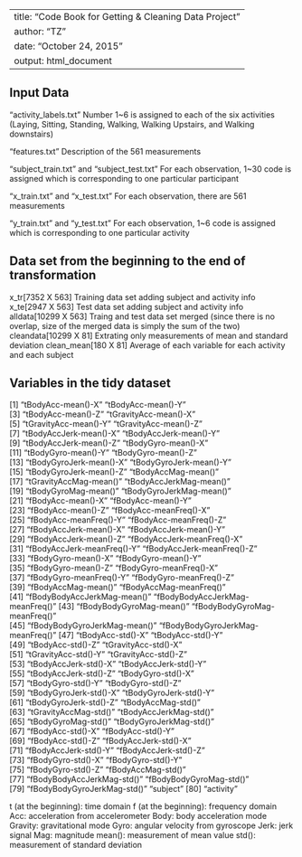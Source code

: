 
---
title: "Code Book for Getting & Cleaning Data Project"
author: "TZ"
date: "October 24, 2015"
output: html_document
---

## Input Data
"activity_labels.txt" 
Number 1~6 is assigned to each of the six activities (Laying, Sitting, Standing, Walking, Walking Upstairs, and Walking downstairs)

"features.txt" 
Description of the 561 measurements

"subject_train.txt" and "subject_test.txt" 
For each observation, 1~30 code is assigned which is corresponding to one particular participant

"x_train.txt" and "x_test.txt" 
For each observation, there are 561 measurements

"y_train.txt" and "y_test.txt" 
For each observation, 1~6 code is assigned which is corresponding to one particular activity

## Data set from the beginning to the end of transformation 
x_tr[7352 X 563]    Training data set adding subject and activity info
x_te[2947 X 563]    Test data set adding subject and activity info
alldata[10299 X 563]    Traing and test data set merged (since there is no overlap, size of the merged data is simply the sum of the two)
cleandata[10299 X 81]   Extrating only measurements of mean and standard deviation
clean_mean[180 X 81]    Average of each variable for each activity and each subject

## Variables in the tidy dataset
 [1] "tBodyAcc-mean()-X"               "tBodyAcc-mean()-Y"              
 [3] "tBodyAcc-mean()-Z"               "tGravityAcc-mean()-X"           
 [5] "tGravityAcc-mean()-Y"            "tGravityAcc-mean()-Z"           
 [7] "tBodyAccJerk-mean()-X"           "tBodyAccJerk-mean()-Y"          
 [9] "tBodyAccJerk-mean()-Z"           "tBodyGyro-mean()-X"             
[11] "tBodyGyro-mean()-Y"              "tBodyGyro-mean()-Z"             
[13] "tBodyGyroJerk-mean()-X"          "tBodyGyroJerk-mean()-Y"         
[15] "tBodyGyroJerk-mean()-Z"          "tBodyAccMag-mean()"             
[17] "tGravityAccMag-mean()"           "tBodyAccJerkMag-mean()"         
[19] "tBodyGyroMag-mean()"             "tBodyGyroJerkMag-mean()"        
[21] "fBodyAcc-mean()-X"               "fBodyAcc-mean()-Y"              
[23] "fBodyAcc-mean()-Z"               "fBodyAcc-meanFreq()-X"          
[25] "fBodyAcc-meanFreq()-Y"           "fBodyAcc-meanFreq()-Z"          
[27] "fBodyAccJerk-mean()-X"           "fBodyAccJerk-mean()-Y"          
[29] "fBodyAccJerk-mean()-Z"           "fBodyAccJerk-meanFreq()-X"      
[31] "fBodyAccJerk-meanFreq()-Y"       "fBodyAccJerk-meanFreq()-Z"      
[33] "fBodyGyro-mean()-X"              "fBodyGyro-mean()-Y"             
[35] "fBodyGyro-mean()-Z"              "fBodyGyro-meanFreq()-X"         
[37] "fBodyGyro-meanFreq()-Y"          "fBodyGyro-meanFreq()-Z"         
[39] "fBodyAccMag-mean()"              "fBodyAccMag-meanFreq()"         
[41] "fBodyBodyAccJerkMag-mean()"      "fBodyBodyAccJerkMag-meanFreq()" 
[43] "fBodyBodyGyroMag-mean()"         "fBodyBodyGyroMag-meanFreq()"    
[45] "fBodyBodyGyroJerkMag-mean()"     "fBodyBodyGyroJerkMag-meanFreq()"
[47] "tBodyAcc-std()-X"                "tBodyAcc-std()-Y"               
[49] "tBodyAcc-std()-Z"                "tGravityAcc-std()-X"            
[51] "tGravityAcc-std()-Y"             "tGravityAcc-std()-Z"            
[53] "tBodyAccJerk-std()-X"            "tBodyAccJerk-std()-Y"           
[55] "tBodyAccJerk-std()-Z"            "tBodyGyro-std()-X"              
[57] "tBodyGyro-std()-Y"               "tBodyGyro-std()-Z"              
[59] "tBodyGyroJerk-std()-X"           "tBodyGyroJerk-std()-Y"          
[61] "tBodyGyroJerk-std()-Z"           "tBodyAccMag-std()"              
[63] "tGravityAccMag-std()"            "tBodyAccJerkMag-std()"          
[65] "tBodyGyroMag-std()"              "tBodyGyroJerkMag-std()"         
[67] "fBodyAcc-std()-X"                "fBodyAcc-std()-Y"               
[69] "fBodyAcc-std()-Z"                "fBodyAccJerk-std()-X"           
[71] "fBodyAccJerk-std()-Y"            "fBodyAccJerk-std()-Z"           
[73] "fBodyGyro-std()-X"               "fBodyGyro-std()-Y"              
[75] "fBodyGyro-std()-Z"               "fBodyAccMag-std()"              
[77] "fBodyBodyAccJerkMag-std()"       "fBodyBodyGyroMag-std()"         
[79] "fBodyBodyGyroJerkMag-std()"      "subject"
[80] "activity"

t (at the beginning): time domain
f (at the beginning): frequency domain
Acc: acceleration from accelerometer
Body: body acceleration mode
Gravity: gravitational mode
Gyro: angular velocity from gyroscope
Jerk: jerk signal
Mag: magnitude
mean(): measurement of mean value
std(): measurement of standard deviation

